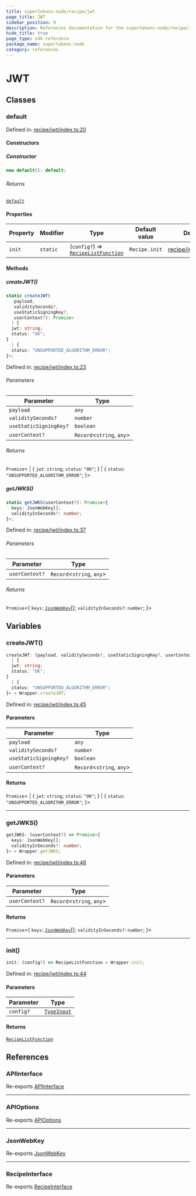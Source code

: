 ```yaml
---
title: supertokens-node/recipe/jwt
page_title: JWT
sidebar_position: 9
description: References documentation for the supertokens-node/recipe/jwt package
hide_title: true
page_type: sdk-reference
package_name: supertokens-node
category: references
---
```


# JWT


## Classes

### default

Defined in: [recipe/jwt/index.ts:20](https://github.com/supertokens/supertokens-node/blob/8353a9a70d8b17dd9ff6ffe41201fa2ef0e60218/lib/ts/recipe/jwt/index.ts#L20)

#### Constructors

##### Constructor

```ts
new default(): default;
```

###### Returns

[`default`](#default)

#### Properties

| Property | Modifier | Type | Default value | Defined in |
| ------ | ------ | ------ | ------ | ------ |
| <a id="init"></a> `init` | `static` | (`config?`) => [`RecipeListFunction`](types.mdx#recipelistfunction) | `Recipe.init` | [recipe/jwt/index.ts:21](https://github.com/supertokens/supertokens-node/blob/8353a9a70d8b17dd9ff6ffe41201fa2ef0e60218/lib/ts/recipe/jwt/index.ts#L21) |

#### Methods

##### createJWT()

```ts
static createJWT(
   payload, 
   validitySeconds?, 
   useStaticSigningKey?, 
   userContext?): Promise<
  | {
  jwt: string;
  status: "OK";
}
  | {
  status: "UNSUPPORTED_ALGORITHM_ERROR";
}>;
```

Defined in: [recipe/jwt/index.ts:23](https://github.com/supertokens/supertokens-node/blob/8353a9a70d8b17dd9ff6ffe41201fa2ef0e60218/lib/ts/recipe/jwt/index.ts#L23)

###### Parameters

| Parameter | Type |
| ------ | ------ |
| `payload` | `any` |
| `validitySeconds?` | `number` |
| `useStaticSigningKey?` | `boolean` |
| `userContext?` | `Record`\<`string`, `any`\> |

###### Returns

`Promise`\<
  \| \{
  `jwt`: `string`;
  `status`: `"OK"`;
\}
  \| \{
  `status`: `"UNSUPPORTED_ALGORITHM_ERROR"`;
\}\>

##### getJWKS()

```ts
static getJWKS(userContext?): Promise<{
  keys: JsonWebKey[];
  validityInSeconds?: number;
}>;
```

Defined in: [recipe/jwt/index.ts:37](https://github.com/supertokens/supertokens-node/blob/8353a9a70d8b17dd9ff6ffe41201fa2ef0e60218/lib/ts/recipe/jwt/index.ts#L37)

###### Parameters

| Parameter | Type |
| ------ | ------ |
| `userContext?` | `Record`\<`string`, `any`\> |

###### Returns

`Promise`\<\{
  `keys`: [`JsonWebKey`](recipe-jwt-types.mdx#jsonwebkey)[];
  `validityInSeconds?`: `number`;
\}\>

## Variables

### createJWT()

```ts
createJWT: (payload, validitySeconds?, useStaticSigningKey?, userContext?) => Promise<
  | {
  jwt: string;
  status: "OK";
}
  | {
  status: "UNSUPPORTED_ALGORITHM_ERROR";
}> = Wrapper.createJWT;
```

Defined in: [recipe/jwt/index.ts:45](https://github.com/supertokens/supertokens-node/blob/8353a9a70d8b17dd9ff6ffe41201fa2ef0e60218/lib/ts/recipe/jwt/index.ts#L45)

#### Parameters

| Parameter | Type |
| ------ | ------ |
| `payload` | `any` |
| `validitySeconds?` | `number` |
| `useStaticSigningKey?` | `boolean` |
| `userContext?` | `Record`\<`string`, `any`\> |

#### Returns

`Promise`\<
  \| \{
  `jwt`: `string`;
  `status`: `"OK"`;
\}
  \| \{
  `status`: `"UNSUPPORTED_ALGORITHM_ERROR"`;
\}\>

***

### getJWKS()

```ts
getJWKS: (userContext?) => Promise<{
  keys: JsonWebKey[];
  validityInSeconds?: number;
}> = Wrapper.getJWKS;
```

Defined in: [recipe/jwt/index.ts:46](https://github.com/supertokens/supertokens-node/blob/8353a9a70d8b17dd9ff6ffe41201fa2ef0e60218/lib/ts/recipe/jwt/index.ts#L46)

#### Parameters

| Parameter | Type |
| ------ | ------ |
| `userContext?` | `Record`\<`string`, `any`\> |

#### Returns

`Promise`\<\{
  `keys`: [`JsonWebKey`](recipe-jwt-types.mdx#jsonwebkey)[];
  `validityInSeconds?`: `number`;
\}\>

***

### init()

```ts
init: (config?) => RecipeListFunction = Wrapper.init;
```

Defined in: [recipe/jwt/index.ts:44](https://github.com/supertokens/supertokens-node/blob/8353a9a70d8b17dd9ff6ffe41201fa2ef0e60218/lib/ts/recipe/jwt/index.ts#L44)

#### Parameters

| Parameter | Type |
| ------ | ------ |
| `config?` | [`TypeInput`](recipe-jwt-types.mdx#typeinput) |

#### Returns

[`RecipeListFunction`](types.mdx#recipelistfunction)

## References

### APIInterface

Re-exports [APIInterface](recipe-jwt-types.mdx#apiinterface)

***

### APIOptions

Re-exports [APIOptions](recipe-jwt-types.mdx#apioptions)

***

### JsonWebKey

Re-exports [JsonWebKey](recipe-jwt-types.mdx#jsonwebkey)

***

### RecipeInterface

Re-exports [RecipeInterface](recipe-jwt-types.mdx#recipeinterface)
